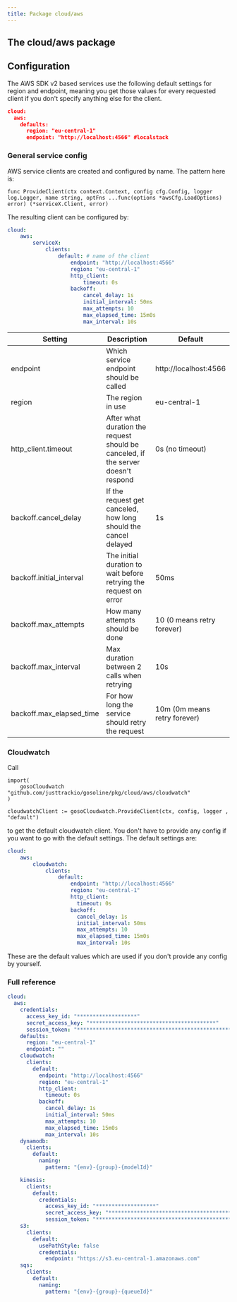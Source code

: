 ```yaml
---
title: Package cloud/aws
---
```


## The cloud/aws package

## Configuration
The AWS SDK v2 based services use the following default settings for region
and endpoint, meaning you get those values for every requested client if you
don't specify anything else for the client.
```json
cloud:
  aws:
    defaults:
      region: "eu-central-1"
      endpoint: "http://localhost:4566" #localstack
```

### General service config
AWS service clients are created and configured by name. The pattern here is:
```golang
func ProvideClient(ctx context.Context, config cfg.Config, logger log.Logger, name string, optFns ...func(options *awsCfg.LoadOptions) error) (*serviceX.Client, error)
```
The resulting client can be configured by:
```yaml
cloud:
    aws:
        serviceX:
            clients:
                default: # name of the client
                    endpoint: "http://localhost:4566"
                    region: "eu-central-1"
                    http_client:
                        timeout: 0s
                    backoff:
                        cancel_delay: 1s
                        initial_interval: 50ms
                        max_attempts: 10
                        max_elapsed_time: 15m0s
                        max_interval: 10s
```
| Setting                  | Description                                                                        | Default                       |
|--------------------------|------------------------------------------------------------------------------------|-------------------------------|
| endpoint                 | Which service endpoint should be called                                            | http://localhost:4566         |
| region                   | The region in use                                                                  | eu-central-1                  |
| http_client.timeout      | After what duration the request should be canceled, if the server doesn't respond | 0s (no timeout)               |
| backoff.cancel_delay     | If the request get canceled, how long should the cancel delayed                    | 1s                            |
| backoff.initial_interval | The initial duration to wait before retrying the request on error                  | 50ms                          |
| backoff.max_attempts     | How many attempts should be done                                                   | 10 (0 means retry forever)    |
| backoff.max_interval     | Max duration between 2 calls when retrying                                         | 10s                           |
| backoff.max_elapsed_time | For how long the service should retry the request                                  | 10m (0m means retry forever)  |

### Cloudwatch
Call
```golang
import(
    gosoCloudwatch "github.com/justtrackio/gosoline/pkg/cloud/aws/cloudwatch"
)

cloudwatchClient := gosoCloudwatch.ProvideClient(ctx, config, logger , "default")
```
to get the default cloudwatch client. You don't have to provide any config
if you want to go with the default settings. The default settings are:
```yaml
cloud:
    aws:
        cloudwatch:
            clients:
                default:
                    endpoint: "http://localhost:4566"
                    region: "eu-central-1"
                    http_client:
                      timeout: 0s
                    backoff:
                      cancel_delay: 1s
                      initial_interval: 50ms
                      max_attempts: 10
                      max_elapsed_time: 15m0s
                      max_interval: 10s
```
These are the default values which are used if you don't provide any config by yourself.

### Full reference
```yaml
cloud:
  aws:
    credentials:
      access_key_id: "*******************"
      secret_access_key: "****************************************"
      session_token: "********************************************************************"
    defaults:
      region: "eu-central-1"
      endpoint: ""
    cloudwatch:
      clients:
        default:
          endpoint: "http://localhost:4566"
          region: "eu-central-1"
          http_client:
            timeout: 0s
          backoff:
            cancel_delay: 1s
            initial_interval: 50ms
            max_attempts: 10
            max_elapsed_time: 15m0s
            max_interval: 10s
    dynamodb:
      clients:
        default:
          naming:
            pattern: "{env}-{group}-{modelId}"

    kinesis:
      clients:
        default:
          credentials:
            access_key_id: "*******************"
            secret_access_key: "****************************************"
            session_token: "********************************************************************"
    s3:
      clients:
        default:
          usePathStyle: false
          credentials:
            endpoint: "https://s3.eu-central-1.amazonaws.com"
    sqs:
      clients:
        default:
          naming:
            pattern: "{env}-{group}-{queueId}"
```
